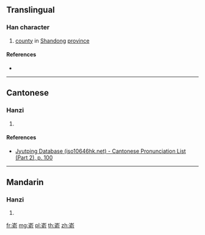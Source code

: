 {{character info/new}}
==Translingual==

===Han character===
{{Han char|rn=46|rad=山|as=09|sn=12|four=|canj=UOMN,XUOMN|ids=⿱山俞}}

# [[county]] in [[Shandong]] [[province]]

====References====
* {{Han ref|kx=0316.381|hdz=10787.210|uh=5D5B|ud=23899}}

----

==Cantonese==

===Hanzi===
{{yue-hanzi|jyut=[[jyu4]]|y=yu4}}

# {{defn|lang=yue|sort=山09}}

====References====
* [http://www.iso10646hk.net/jp/document/download.jsp Jyutping Database (iso10646hk.net) - Cantonese Pronunciation List (Part 2), p. 100]

----

==Mandarin==

===Hanzi===
{{cmn-hanzi|pin=[[yú]] ([[yu2]])|wg=yü<sup>2</sup>}}

# {{defn|lang=cmn|sort=山09}}

[[fr:嵛]]
[[mg:嵛]]
[[pl:嵛]]
[[th:嵛]]
[[zh:嵛]]